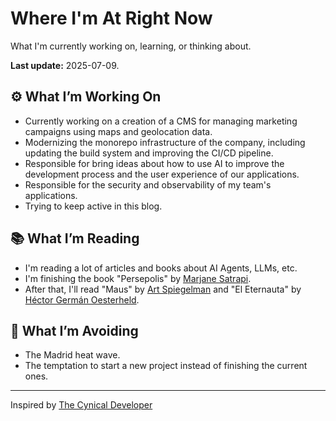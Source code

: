 # Where I'm At Right Now

What I'm currently working on, learning, or thinking about.

**Last update:** 2025-07-09.

## ⚙️ What I’m Working On

- Currently working on a creation of a CMS for managing marketing campaigns using maps and geolocation data.
- Modernizing the monorepo infrastructure of the company, including updating the build system and improving the CI/CD pipeline.
- Responsible for bring ideas about how to use AI to improve the development process and the user experience of our applications.
- Responsible for the security and observability of my team's applications.
- Trying to keep active in this blog.

## 📚 What I’m Reading

- I'm reading a lot of articles and books about AI Agents, LLMs, etc.
- I'm finishing the book "Persepolis" by [Marjane Satrapi](https://www.goodreads.com/book/show/9516.Persepolis).
- After that, I'll read "Maus" by [Art Spiegelman](https://www.goodreads.com/book/show/15195.The_Complete_Maus) and "El Eternauta" by [Héctor Germán Oesterheld](https://www.goodreads.com/book/show/191141.El_Eternauta).

## 🚫 What I’m Avoiding

- The Madrid heat wave.
- The temptation to start a new project instead of finishing the current ones.

---

Inspired by [The Cynical Developer](https://thecynical.dev/now/)
